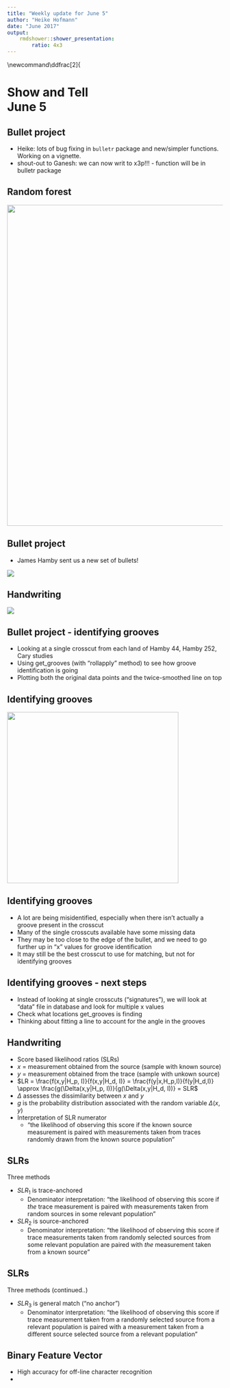 ```yaml
---
title: "Weekly update for June 5"
author: "Heike Hofmann"
date: "June 2017"
output: 
    rmdshower::shower_presentation:
        ratio: 4x3
---
```

\newcommand\ddfrac[2]{\frac{\displaystyle #1}{\displaystyle #2}

# Show and Tell <br> June 5

## Bullet project 

- Heike: lots of bug fixing in `bulletr` package and new/simpler functions. Working on a vignette.
- shout-out to Ganesh: we can now writ to x3p!!! - function will be in bulletr package 

## Random forest

<img src="images/phoenix-matches.png" width=750>

## Bullet project 

- James Hamby sent us a new set of bullets!

![](images/IMG_4839.png)

## Handwriting 
![](images/letter-isocode-matrix.png)


## Bullet project - identifying grooves  

- Looking at a single crosscut from each land of Hamby 44, Hamby 252, Cary studies
- Using get_grooves (with "rollapply" method) to see how groove identification is going
- Plotting both the original data points and the twice-smoothed line on top

## Identifying grooves  

<img src="images/get_grooves_test_img.png" width=400>

## Identifying grooves  

- A lot are being misidentified, especially when there isn't actually a groove present in the crosscut
- Many of the single crosscuts available have some missing data 
- They may be too close to the edge of the bullet, and we need to go further up in "x" values for groove identification
- It may still be the best crosscut to use for matching, but not for identifying grooves

## Identifying grooves - next steps  

- Instead of looking at single crosscuts ("signatures"), we will look at "data" file in database and look for multiple x values
- Check what locations get_grooves is finding
- Thinking about fitting a line to account for the angle in the grooves  


## Handwriting  

- Score based likelihood ratios (SLRs)
- $x$ = measurement obtained from the source (sample with known source)
- $y$ = measurement obtained from the trace (sample with unkown source) 
- $LR = \frac{f(x,y|H_p, I)}{f(x,y|H_d, I)} = \frac{f(y|x,H_p,I)}{f(y|H_d,I)} \approx \frac{g(\Delta(x,y|H_p, I))}{g(\Delta(x,y|H_d, I))} = SLR$  
- $\Delta$ assesses the dissimilarity between $x$ and $y$
- $g$ is the probability distribution associated with the random variable $\Delta(x,y)$
- Interpretation of SLR numerator
    - "the likelihood of observing this score if the known source measurement is paired with measurements taken from traces randomly drawn from the known source population"

## SLRs  
Three methods   

- $SLR_1$ is trace-anchored   
    - Denominator interpretation: "the likelihood of observing this score if _the_ trace measurement is paired with measurements taken from random sources in some relevant population"
- $SLR_2$ is source-anchored   
    - Denominator interpretation: "the likelihood of observing this score if trace measurements taken from randomly selected sources from some relevant population are paired with _the_ measurement taken from a known source"
    
## SLRs  
Three methods (continued..)  

- $SLR_3$ is general match ("no anchor")
    - Denominator interpretation: "the likelihood of observing this score if trace measurement taken from a randomly selected source from a relevant population is paired with a measurement taken from a different source selected source from a relevant population"
    
## Binary Feature Vector
- High accuracy for off-line character recognition
- 


